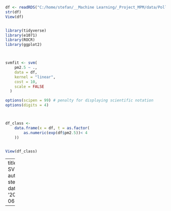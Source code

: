 
```{r }
df <- readRDS("C:/home/stefan/__Machine Learning/_Project_MPM/data/Pollution_Bejing", refhook = FALSE)
str(df)
View(df)


library(tidyverse) 
library(e1071)     
library(ROCR)
library(ggplot2)



svmfit <- svm(
    pm2.5 ~ .,
    data = df,
    kernel = "linear",
    cost = 10,
    scale = FALSE
  )

options(scipen = 99) # penalty for displaying scientific notation
options(digits = 4) 



df_class <-
    data.frame(x = df, t = as.factor(
        as.numeric(exp(df$pm2.5))< 4
    ))


View(df_class)
```



---
title: SVM.R
author: ste12
date: '2020-06-09'

---

